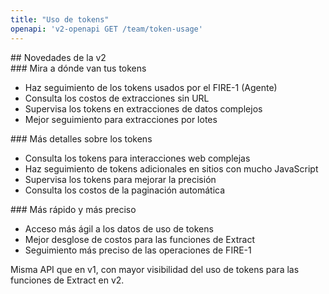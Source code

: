 ```yaml
---
title: "Uso de tokens"
openapi: 'v2-openapi GET /team/token-usage'
---
```


<div id="whats-new-in-v2">
  ## Novedades de la v2
</div>

<div id="see-where-your-tokens-go">
  ### Mira a dónde van tus tokens
</div>

- Haz seguimiento de los tokens usados por el FIRE-1 (Agente)
- Consulta los costos de extracciones sin URL
- Supervisa los tokens en extracciones de datos complejos
- Mejor seguimiento para extracciones por lotes

<div id="more-token-details">
  ### Más detalles sobre los tokens
</div>

- Consulta los tokens para interacciones web complejas
- Haz seguimiento de tokens adicionales en sitios con mucho JavaScript
- Supervisa los tokens para mejorar la precisión
- Consulta los costos de la paginación automática

<div id="faster-and-more-accurate">
  ### Más rápido y más preciso
</div>

- Acceso más ágil a los datos de uso de tokens
- Mejor desglose de costos para las funciones de Extract
- Seguimiento más preciso de las operaciones de FIRE-1

Misma API que en v1, con mayor visibilidad del uso de tokens para las funciones de Extract en v2.